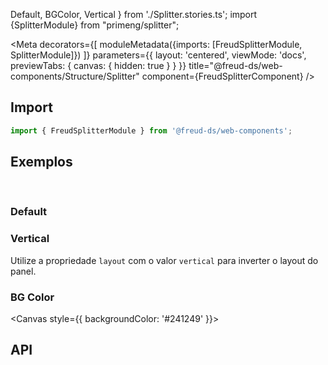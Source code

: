   Default,
  BGColor, Vertical
} from './Splitter.stories.ts'; import {SplitterModule} from "primeng/splitter";

<Meta
  decorators={[
    moduleMetadata({imports: [FreudSplitterModule, SplitterModule]})
  ]}
  parameters={{
    layout: 'centered',
    viewMode: 'docs',
    previewTabs: {
      canvas: { hidden: true }
    }
  }}
  title="@freud-ds/web-components/Structure/Splitter"
  component={FreudSplitterComponent}
/>

<FreudHeaderComponent
  title="Splitter"
  description="O splitter é utilizado para separar e redimensionar painéis."
/>

## <a id="importing"></a>Import

```ts
import { FreudSplitterModule } from '@freud-ds/web-components';
```

## <a id="exemplos"></a>Exemplos
<br />

### Default
<Canvas>
  <Story story={Default}/>
</Canvas>


### Vertical
Utilize a propriedade `layout` com o valor `vertical` para inverter o layout do panel.
<Canvas>
  <Story story={Vertical}/>
</Canvas>

### BG Color
<Canvas style={{ backgroundColor: '#241249' }}>
  <Story story={BGColor}/>
</Canvas>

## <a id="api"></a>API

<ArgsTable of={FreudSplitterComponent} />
